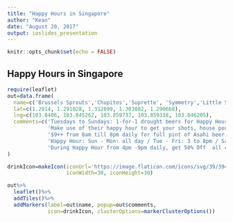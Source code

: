 ```yaml
---
title: "Happy Hours in Singapore"
author: "Kean"
date: "August 20, 2017"
output: ioslides_presentation
---
```


```r
knitr::opts_chunk$set(echo = FALSE)
```


## Happy Hours in Singapore
```r
require(leaflet)
out=data.frame(
  name=c('Brussels Sprouts','Chupitos','Suprette', 'Symmetry','Little Saigon Asia'),
  lat=c(1.2914, 1.291028, 1.312899, 1.303882, 1.290668),
  lng=c(103.8406, 103.845262, 103.859737, 103.859338, 103.846205),
  comments=c('Tuesdays to Sundays: 1-for-1 drought beers for Happy Hour from open till 7pm; Mondays to Thursdays: 1-for-1 House Pours and wines from  10pm till closing',
             'Make use of their happy hour to get your shots, house pours and beers at only $6.00. Of course only for selected beverages. 6.30PM - 9PM daily. On Wednesdays, Ladies get a complimentary shot with every pair of shooters purchased.',
             '$9++ from 8am till 8pm daily for full pint of Asahi beer, or Red or House White wine.',
             'Happy Hour: Sun - Mon: all day / Tue - Fri: 3 to 8pm / Sat: 9am to 8pm',
             'During Happy Hour from 4pm -9pm daily, get 50% Off  all cocktails, wines by glass and draft beers (Heineken/Tiger). Beers end up at around $8, and cocktails, $8-9.')
)

drinkIcon=makeIcon(iconUrl='https://image.flaticon.com/icons/svg/39/39467.svg',
                   iconWidth=30, iconHeight=30)

out%>%
  leaflet()%>%
  addTiles()%>%
  addMarkers(label=out$name, popup=out$comments,
             icon=drinkIcon, clusterOptions=markerClusterOptions())

```

